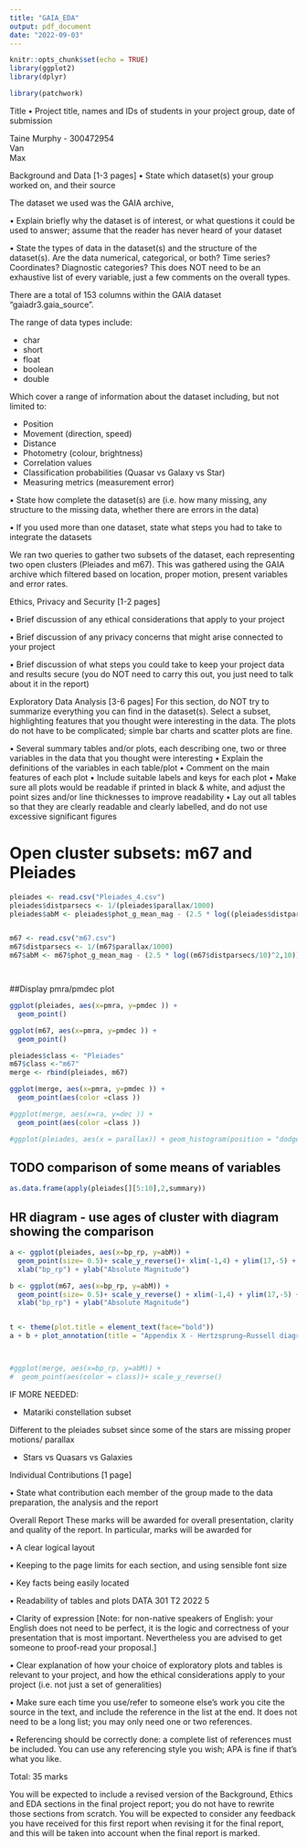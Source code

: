 ```yaml
---
title: "GAIA_EDA"
output: pdf_document
date: "2022-09-03"
---
```


```r
knitr::opts_chunk$set(echo = TRUE)
library(ggplot2)
library(dplyr)

library(patchwork)

```

Title 
• Project title, names and IDs of students in your project group, date of submission 

Taine Murphy - 300472954    
Van   
Max   

Background and Data [1-3 pages] 
• State which dataset(s) your group worked on, and their source 

The dataset we used was the GAIA archive, 

• Explain briefly why the dataset is of interest, or what questions it could be used to answer; assume that the reader has never heard of your dataset 



• State the types of data in the dataset(s) and the structure of the dataset(s). Are the data numerical, categorical, or both? Time series? Coordinates? Diagnostic categories? This does NOT need to be an exhaustive list of every variable, just a few comments on the overall types. 

There are a total of 153 columns within the GAIA dataset "gaiadr3.gaia_source".

The range of data types include:

- char 
- short
- float
- boolean
- double

Which cover a range of information about the dataset including, but not limited to:

- Position
- Movement (direction, speed)
- Distance 
- Photometry (colour, brightness)
- Correlation values
- Classification probabilities (Quasar vs Galaxy vs Star)
- Measuring metrics (measurement error)

• State how complete the dataset(s) are (i.e. how many missing, any structure to the missing data, whether there are errors in the data)

• If you used more than one dataset, state what steps you had to take to integrate the datasets 

We ran two queries to gather two subsets of the dataset, each representing two open clusters (Pleiades and m67). This was gathered using the GAIA archive which filtered based on location, proper motion, present variables and error rates.

Ethics, Privacy and Security [1-2 pages] 

• Brief discussion of any ethical considerations that apply to your project 

• Brief discussion of any privacy concerns that might arise connected to your project 

• Brief discussion of what steps you could take to keep your project data and results secure (you do NOT need to carry this out, you just need to talk about it in the report) 

Exploratory Data Analysis [3-6 pages] 
For this section, do NOT try to summarize everything you can find in the dataset(s). Select a subset, highlighting features that you thought were interesting in the data. The plots do not have to be complicated; simple bar charts and scatter plots are fine. 

• Several summary tables and/or plots, each describing one, two or three variables in the data that you thought were interesting 
• Explain the definitions of the variables in each table/plot 
• Comment on the main features of each plot 
• Include suitable labels and keys for each plot 
• Make sure all plots would be readable if printed in black & white, and adjust the point sizes and/or line thicknesses to improve readability 
• Lay out all tables so that they are clearly readable and clearly labelled, and do not use excessive significant figures 


# Open cluster subsets: m67 and Pleiades

```r
pleiades <- read.csv("Pleiades_4.csv")
pleiades$distparsecs <- 1/(pleiades$parallax/1000)
pleiades$abM <- pleiades$phot_g_mean_mag - (2.5 * log((pleiades$distparsecs/10)^2,10))


m67 <- read.csv("m67.csv")
m67$distparsecs <- 1/(m67$parallax/1000)
m67$abM <- m67$phot_g_mean_mag - (2.5 * log((m67$distparsecs/10)^2,10))




```





##Display pmra/pmdec plot

```r
ggplot(pleiades, aes(x=pmra, y=pmdec )) +
  geom_point()

ggplot(m67, aes(x=pmra, y=pmdec )) +
  geom_point()

pleiades$class <- "Pleiades"
m67$class <-"m67"
merge <- rbind(pleiades, m67)

ggplot(merge, aes(x=pmra, y=pmdec )) +
  geom_point(aes(color =class ))

#ggplot(merge, aes(x=ra, y=dec )) +
  geom_point(aes(color =class ))

#ggplot(pleiades, aes(x = parallax)) + geom_histogram(position = "dodge") 

```


## TODO comparison of some means of variables

```r
as.data.frame(apply(pleiades[][5:10],2,summary)) 


```

## HR diagram - use ages of cluster with diagram showing the comparison
```r


a <- ggplot(pleiades, aes(x=bp_rp, y=abM)) +
  geom_point(size= 0.5)+ scale_y_reverse()+ xlim(-1,4) + ylim(17,-5) + coord_fixed(0.25) + ggtitle("Pleiades") +
  xlab("bp_rp") + ylab("Absolute Magnitude")

b <- ggplot(m67, aes(x=bp_rp, y=abM)) +
  geom_point(size= 0.5)+ scale_y_reverse() + xlim(-1,4) + ylim(17,-5) + coord_fixed(0.25) + ggtitle("m67") +
  xlab("bp_rp") + ylab("Absolute Magnitude")


t <- theme(plot.title = element_text(face="bold"))
a + b + plot_annotation(title = "Appendix X - Hertzsprung–Russell diagram between 2 open clusters", theme = t) 



#ggplot(merge, aes(x=bp_rp, y=abM)) +
#  geom_point(aes(color = class))+ scale_y_reverse()

```

IF MORE NEEDED:


- Matariki constellation subset

Different to the pleiades subset since some of the stars are missing proper motions/ parallax


- Stars vs Quasars vs Galaxies 





Individual Contributions [1 page] 

• State what contribution each member of the group made to the data preparation, the analysis and the report 

Overall Report
These marks will be awarded for overall presentation, clarity and quality of the report. In particular, marks will be awarded for 

• A clear logical layout 

• Keeping to the page limits for each section, and using sensible font size

• Key facts being easily located

• Readability of tables and plots DATA 301 T2 2022 5 

• Clarity of expression [Note: for non-native speakers of English: your English does not need to be perfect, it is the logic and correctness of your presentation that is most important. Nevertheless you are advised to get someone to proof-read your proposal.] 

• Clear explanation of how your choice of exploratory plots and tables is relevant to your project, and how the ethical considerations apply to your project (i.e. not just a set of generalities) 

• Make sure each time you use/refer to someone else’s work you cite the source in the text, and include the reference in the list at the end. It does not need to be a long list; you may only need one or two references. 

• Referencing should be correctly done: a complete list of references must be included. You can use any referencing style you wish; APA is fine if that’s what you like. 

Total: 35 marks 

You will be expected to include a revised version of the Background, Ethics and EDA sections in the final project report; you do not have to rewrite those sections from scratch. You will be expected to consider any feedback you have received for this first report when revising it for the final report, and this will be taken into account when the final report is marked.
